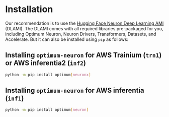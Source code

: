 <!--Copyright 2023 The HuggingFace Team. All rights reserved.

Licensed under the Apache License, Version 2.0 (the "License"); you may not use this file except in compliance with
the License. You may obtain a copy of the License at

http://www.apache.org/licenses/LICENSE-2.0

Unless required by applicable law or agreed to in writing, software distributed under the License is distributed on
an "AS IS" BASIS, WITHOUT WARRANTIES OR CONDITIONS OF ANY KIND, either express or implied. See the License for the
specific language governing permissions and limitations under the License.
-->

# Installation

Our recommendation is to use the [Hugging Face Neuron Deep Learning AMI](https://aws.amazon.com/marketplace/pp/prodview-gr3e6yiscria2) (DLAMI). The DLAMI comes with all required libraries pre-packaged for you, including Optimum Neuron, Neuron Drivers, Transformers, Datasets, and Accelerate.
But it can also be installed using `pip` as follows:

## Installing `optimum-neuron` for AWS Trainium (`trn1`) or AWS inferentia2 (`inf2`)

```bash
python -m pip install optimum[neuronx]
```

## Installing `optimum-neuron` for AWS inferentia (`inf1`)

```bash
python -m pip install optimum[neuron]
```

